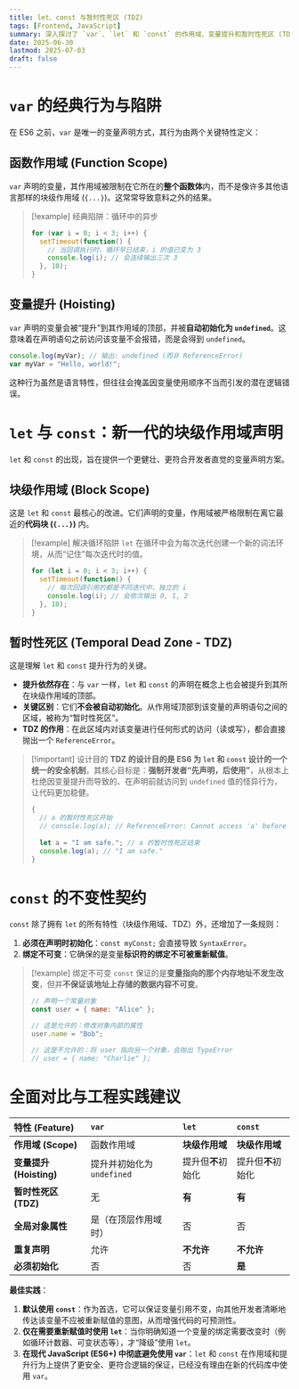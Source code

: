 ```yaml
---
title: let、const 与暂时性死区 (TDZ)
tags: [Frontend, JavaScript]
summary: 深入探讨了 `var`、`let` 和 `const` 的作用域、变量提升和暂时性死区 (TDZ) 的行为差异，解释了它们在现代 JavaScript 中的使用场景和最佳实践。
date: 2025-06-30
lastmod: 2025-07-03
draft: false
---
```

# `var` 的经典行为与陷阱

在 ES6 之前，`var` 是唯一的变量声明方式，其行为由两个关键特性定义：

## 函数作用域 (Function Scope)

`var` 声明的变量，其作用域被限制在它所在的**整个函数体**内，而不是像许多其他语言那样的块级作用域 (`{...}`)。这常常导致意料之外的结果。

> [!example] 经典陷阱：循环中的异步
> ```js
> for (var i = 0; i < 3; i++) {
>   setTimeout(function() {
>     // 当回调执行时，循环早已结束，i 的值已变为 3
>     console.log(i); // 会连续输出三次 3
>   }, 10);
> }
> ```

## 变量提升 (Hoisting)

`var` 声明的变量会被“提升”到其作用域的顶部，并被**自动初始化为 `undefined`**。这意味着在声明语句之前访问该变量不会报错，而是会得到 `undefined`。

```js
console.log(myVar); // 输出: undefined (而非 ReferenceError)
var myVar = "Hello, world!";
```

这种行为虽然是语言特性，但往往会掩盖因变量使用顺序不当而引发的潜在逻辑错误。

# `let` 与 `const`：新一代的块级作用域声明

`let` 和 `const` 的出现，旨在提供一个更健壮、更符合开发者直觉的变量声明方案。

## 块级作用域 (Block Scope)

这是 `let` 和 `const` 最核心的改进。它们声明的变量，作用域被严格限制在离它最近的**代码块 (`{...}`)** 内。

> [!example] 解决循环陷阱
> `let` 在循环中会为每次迭代创建一个新的词法环境，从而“记住”每次迭代时的值。
> 
> ```js
> for (let i = 0; i < 3; i++) {
>   setTimeout(function() {
>     // 每次回调引用的都是不同迭代中、独立的 i
>     console.log(i); // 会依次输出 0, 1, 2
>   }, 10);
> }
> ```

## 暂时性死区 (Temporal Dead Zone - TDZ)

这是理解 `let` 和 `const` 提升行为的关键。

- **提升依然存在**：与 `var` 一样，`let` 和 `const` 的声明在概念上也会被提升到其所在块级作用域的顶部。
- **关键区别**：它们**不会被自动初始化**。从作用域顶部到该变量的声明语句之间的区域，被称为“暂时性死区”。
- **TDZ 的作用**：在此区域内对该变量进行任何形式的访问（读或写），都会直接抛出一个 `ReferenceError`。

> [!important] 设计目的
> **TDZ 的设计目的是 ES6 为 `let` 和 `const` 设计的一个统一的安全机制**，其核心目标是：**强制开发者“先声明，后使用”**，从根本上杜绝因变量提升而导致的、在声明前就访问到 `undefined` 值的怪异行为，让代码更加稳健。
> 
> ```js
> {
>   // a 的暂时性死区开始
>   // console.log(a); // ReferenceError: Cannot access 'a' before initialization
>   
>   let a = "I am safe."; // a 的暂时性死区结束
>   console.log(a); // "I am safe."
> }
> ```

# `const` 的不变性契约

`const` 除了拥有 `let` 的所有特性（块级作用域、TDZ）外，还增加了一条规则：

1. **必须在声明时初始化**：`const myConst;` 会直接导致 `SyntaxError`。
2. **绑定不可变**：它确保的是变量**标识符的绑定不可被重新赋值**。

> [!example] 绑定不可变
> `const` 保证的是**变量指向的那个内存地址不发生改变**，但并**不保证该地址上存储的数据内容不可变**。
> 
> ```js
> // 声明一个常量对象
> const user = { name: "Alice" };
> 
> // 这是允许的：修改对象内部的属性
> user.name = "Bob";
> 
> // 这是不允许的：将 user 指向另一个对象，会抛出 TypeError
> // user = { name: "Charlie" };
> ```

# 全面对比与工程实践建议

| 特性 (Feature)        | `var`               | `let`       | `const`     |
| :------------------ | :------------------ | :---------- | :---------- |
| **作用域 (Scope)**     | 函数作用域               | **块级作用域**   | **块级作用域**   |
| **变量提升 (Hoisting)** | 提升并初始化为 `undefined` | 提升但**不**初始化 | 提升但**不**初始化 |
| **暂时性死区 (TDZ)**     | 无                   | **有**       | **有**       |
| **全局对象属性**          | 是（在顶层作用域时）          | 否           | 否           |
| **重复声明**            | 允许                  | **不允许**     | **不允许**     |
| **必须初始化**           | 否                   | 否           | **是**       |

**最佳实践**：

1. **默认使用 `const`**：作为首选，它可以保证变量引用不变，向其他开发者清晰地传达该变量不应被重新赋值的意图，从而增强代码的可预测性。
2. **仅在需要重新赋值时使用 `let`**：当你明确知道一个变量的绑定需要改变时（例如循环计数器、可变状态等），才“降级”使用 `let`。
3. **在现代 JavaScript (ES6+) 中彻底避免使用 `var`**：`let` 和 `const` 在作用域和提升行为上提供了更安全、更符合逻辑的保证，已经没有理由在新的代码库中使用 `var`。